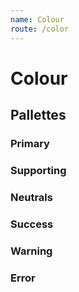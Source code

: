 ```yaml
---
name: Colour
route: /color
---
```



# Colour

<Flex mb={4} flexWrap="wrap">
  <Swatch name="primary" color={theme.colors.primary} />
  <Swatch name="supporting" color={theme.colors.supporting} />
  <Swatch name="success" color={theme.colors.success} />
  <Swatch name="warning" color={theme.colors.warning} />
  <Swatch name="error" color={theme.colors.error} />
  <Swatch name="bg" color={theme.colors.bg} />
  <Swatch name="text" color={theme.colors.text} />
  <Swatch name="lighttext" color={theme.colors.lighttext} />
</Flex>

## Pallettes

### Primary

<Pallette name="primary" colors={theme.colors.pallettes.primary} />

### Supporting

<Pallette name="supporting" colors={theme.colors.pallettes.supporting} />

### Neutrals

<Pallette name="neutrals" colors={theme.colors.pallettes.neutral} />

### Success

<Pallette name="secondary" colors={theme.colors.pallettes.success} />

### Warning

<Pallette name="warning" colors={theme.colors.pallettes.warning} />

### Error

<Pallette name="error" colors={theme.colors.pallettes.error} />
